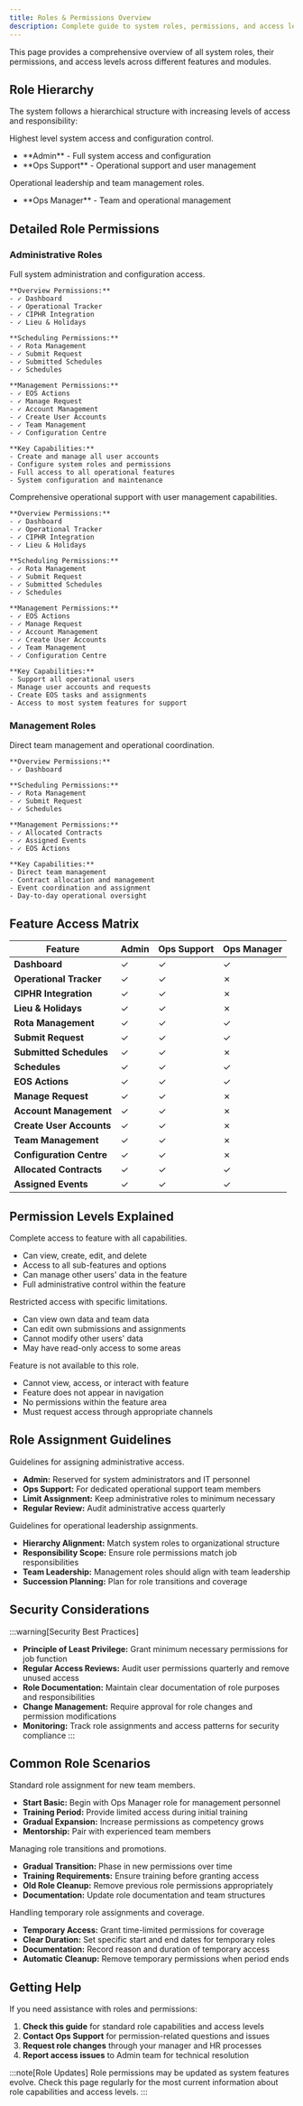 ```yaml
---
title: Roles & Permissions Overview
description: Complete guide to system roles, permissions, and access levels across all features
---
```



This page provides a comprehensive overview of all system roles, their permissions, and access levels across different features and modules.

## Role Hierarchy

The system follows a hierarchical structure with increasing levels of access and responsibility:

<Accordion>
  <AccordionItem title="Administrative Level" icon="tabler:shield-star">
    <p>Highest level system access and configuration control.</p>
    <ul>
      <li><Badge text="Admin" variant="danger" /> **Admin** - Full system access and configuration</li>
      <li><Badge text="Ops Support" variant="caution" /> **Ops Support** - Operational support and user management</li>
    </ul>
  </AccordionItem>

  <AccordionItem title="Management Level" icon="tabler:crown">
    <p>Operational leadership and team management roles.</p>
    <ul>
      <li><Badge text="Ops Manager" variant="success" /> **Ops Manager** - Team and operational management</li>
    </ul>
  </AccordionItem>
</Accordion>

## Detailed Role Permissions

### Administrative Roles

<Accordion>
  <AccordionItem title="Admin" icon="tabler:shield-star">
    <p><Badge text="Admin" variant="danger" /> Full system administration and configuration access.</p>

    **Overview Permissions:**
    - ✓ Dashboard
    - ✓ Operational Tracker
    - ✓ CIPHR Integration
    - ✓ Lieu & Holidays

    **Scheduling Permissions:**
    - ✓ Rota Management
    - ✓ Submit Request
    - ✓ Submitted Schedules
    - ✓ Schedules

    **Management Permissions:**
    - ✓ EOS Actions
    - ✓ Manage Request
    - ✓ Account Management
    - ✓ Create User Accounts
    - ✓ Team Management
    - ✓ Configuration Centre

    **Key Capabilities:**
    - Create and manage all user accounts
    - Configure system roles and permissions
    - Full access to all operational features
    - System configuration and maintenance
  </AccordionItem>

  <AccordionItem title="Ops Support" icon="tabler:headset">
    <p><Badge text="Ops Support" variant="caution" /> Comprehensive operational support with user management capabilities.</p>

    **Overview Permissions:**
    - ✓ Dashboard
    - ✓ Operational Tracker
    - ✓ CIPHR Integration
    - ✓ Lieu & Holidays

    **Scheduling Permissions:**
    - ✓ Rota Management
    - ✓ Submit Request
    - ✓ Submitted Schedules
    - ✓ Schedules

    **Management Permissions:**
    - ✓ EOS Actions
    - ✓ Manage Request
    - ✓ Account Management
    - ✓ Create User Accounts
    - ✓ Team Management
    - ✓ Configuration Centre

    **Key Capabilities:**
    - Support all operational users
    - Manage user accounts and requests
    - Create EOS tasks and assignments
    - Access to most system features for support
  </AccordionItem>
</Accordion>

### Management Roles

<Accordion>
  <AccordionItem title="Ops Manager" icon="tabler:users">
    <p><Badge text="Ops Manager" variant="success" /> Direct team management and operational coordination.</p>

    **Overview Permissions:**
    - ✓ Dashboard

    **Scheduling Permissions:**
    - ✓ Rota Management
    - ✓ Submit Request
    - ✓ Schedules

    **Management Permissions:**
    - ✓ Allocated Contracts
    - ✓ Assigned Events
    - ✓ EOS Actions

    **Key Capabilities:**
    - Direct team management
    - Contract allocation and management
    - Event coordination and assignment
    - Day-to-day operational oversight
  </AccordionItem>
</Accordion>

## Feature Access Matrix

| Feature | Admin | Ops Support | Ops Manager |
|---------|-------|-------------|-------------|
| **Dashboard** | ✓ | ✓ | ✓ |
| **Operational Tracker** | ✓ | ✓ | ✗ |
| **CIPHR Integration** | ✓ | ✓ | ✗ |
| **Lieu & Holidays** | ✓ | ✓ | ✗ |
| **Rota Management** | ✓ | ✓ | ✓ |
| **Submit Request** | ✓ | ✓ | ✓ |
| **Submitted Schedules** | ✓ | ✓ | ✗ |
| **Schedules** | ✓ | ✓ | ✓ |
| **EOS Actions** | ✓ | ✓ | ✓ |
| **Manage Request** | ✓ | ✓ | ✗ |
| **Account Management** | ✓ | ✓ | ✗ |
| **Create User Accounts** | ✓ | ✓ | ✗ |
| **Team Management** | ✓ | ✓ | ✗ |
| **Configuration Centre** | ✓ | ✓ | ✗ |
| **Allocated Contracts** | ✓ | ✓ | ✓ |
| **Assigned Events** | ✓ | ✓ | ✓ |

## Permission Levels Explained

<Accordion>
  <AccordionItem title="Full Access (✓)" icon="tabler:check">
    <p>Complete access to feature with all capabilities.</p>
    <ul>
      <li>Can view, create, edit, and delete</li>
      <li>Access to all sub-features and options</li>
      <li>Can manage other users' data in the feature</li>
      <li>Full administrative control within the feature</li>
    </ul>
  </AccordionItem>

  <AccordionItem title="Limited Access (◐)" icon="tabler:eye">
    <p>Restricted access with specific limitations.</p>
    <ul>
      <li>Can view own data and team data</li>
      <li>Can edit own submissions and assignments</li>
      <li>Cannot modify other users' data</li>
      <li>May have read-only access to some areas</li>
    </ul>
  </AccordionItem>

  <AccordionItem title="No Access (✗)" icon="tabler:x">
    <p>Feature is not available to this role.</p>
    <ul>
      <li>Cannot view, access, or interact with feature</li>
      <li>Feature does not appear in navigation</li>
      <li>No permissions within the feature area</li>
      <li>Must request access through appropriate channels</li>
    </ul>
  </AccordionItem>
</Accordion>

## Role Assignment Guidelines

<Accordion>
  <AccordionItem title="Administrative Roles" icon="tabler:shield">
    <p>Guidelines for assigning administrative access.</p>
    <ul>
      <li><strong>Admin:</strong> Reserved for system administrators and IT personnel</li>
      <li><strong>Ops Support:</strong> For dedicated operational support team members</li>
      <li><strong>Limit Assignment:</strong> Keep administrative roles to minimum necessary</li>
      <li><strong>Regular Review:</strong> Audit administrative access quarterly</li>
    </ul>
  </AccordionItem>

  <AccordionItem title="Management Roles" icon="tabler:users">
    <p>Guidelines for operational leadership assignments.</p>
    <ul>
      <li><strong>Hierarchy Alignment:</strong> Match system roles to organizational structure</li>
      <li><strong>Responsibility Scope:</strong> Ensure role permissions match job responsibilities</li>
      <li><strong>Team Leadership:</strong> Management roles should align with team leadership</li>
      <li><strong>Succession Planning:</strong> Plan for role transitions and coverage</li>
    </ul>
  </AccordionItem>
</Accordion>

## Security Considerations

:::warning[Security Best Practices]
- **Principle of Least Privilege:** Grant minimum necessary permissions for job function
- **Regular Access Reviews:** Audit user permissions quarterly and remove unused access
- **Role Documentation:** Maintain clear documentation of role purposes and responsibilities
- **Change Management:** Require approval for role changes and permission modifications
- **Monitoring:** Track role assignments and access patterns for security compliance
:::

## Common Role Scenarios

<Accordion>
  <AccordionItem title="New Employee Onboarding" icon="tabler:user-plus">
    <p>Standard role assignment for new team members.</p>
    <ul>
      <li><strong>Start Basic:</strong> Begin with Ops Manager role for management personnel</li>
      <li><strong>Training Period:</strong> Provide limited access during initial training</li>
      <li><strong>Gradual Expansion:</strong> Increase permissions as competency grows</li>
      <li><strong>Mentorship:</strong> Pair with experienced team members</li>
    </ul>
  </AccordionItem>

  <AccordionItem title="Promotion and Role Changes" icon="tabler:arrow-up">
    <p>Managing role transitions and promotions.</p>
    <ul>
      <li><strong>Gradual Transition:</strong> Phase in new permissions over time</li>
      <li><strong>Training Requirements:</strong> Ensure training before granting access</li>
      <li><strong>Old Role Cleanup:</strong> Remove previous role permissions appropriately</li>
      <li><strong>Documentation:</strong> Update role documentation and team structures</li>
    </ul>
  </AccordionItem>

  <AccordionItem title="Temporary Coverage" icon="tabler:clock">
    <p>Handling temporary role assignments and coverage.</p>
    <ul>
      <li><strong>Temporary Access:</strong> Grant time-limited permissions for coverage</li>
      <li><strong>Clear Duration:</strong> Set specific start and end dates for temporary roles</li>
      <li><strong>Documentation:</strong> Record reason and duration of temporary access</li>
      <li><strong>Automatic Cleanup:</strong> Remove temporary permissions when period ends</li>
    </ul>
  </AccordionItem>
</Accordion>

## Getting Help

If you need assistance with roles and permissions:

1. **Check this guide** for standard role capabilities and access levels
2. **Contact Ops Support** for permission-related questions and issues
3. **Request role changes** through your manager and HR processes
4. **Report access issues** to Admin team for technical resolution

:::note[Role Updates]
Role permissions may be updated as system features evolve. Check this page regularly for the most current information about role capabilities and access levels.
:::
